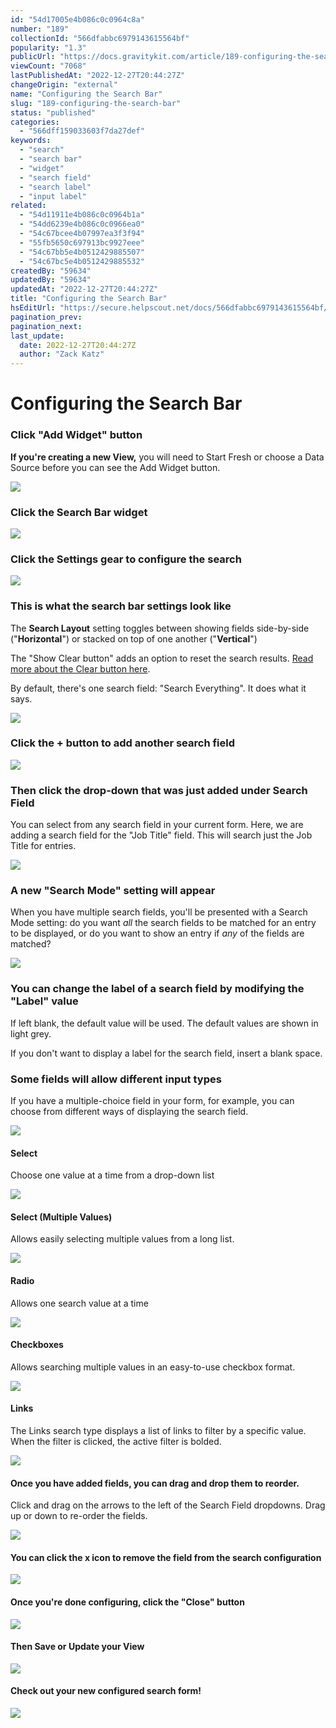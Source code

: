 ```yaml
---
id: "54d17005e4b086c0c0964c8a"
number: "189"
collectionId: "566dfabbc6979143615564bf"
popularity: "1.3"
publicUrl: "https://docs.gravitykit.com/article/189-configuring-the-search-bar"
viewCount: "7068"
lastPublishedAt: "2022-12-27T20:44:27Z"
changeOrigin: "external"
name: "Configuring the Search Bar"
slug: "189-configuring-the-search-bar"
status: "published"
categories: 
  - "566dff159033603f7da27def"
keywords: 
  - "search"
  - "search bar"
  - "widget"
  - "search field"
  - "search label"
  - "input label"
related: 
  - "54d11911e4b086c0c0964b1a"
  - "54dd6239e4b086c0c0966ea0"
  - "54c67bcee4b07997ea3f3f94"
  - "55fb5650c697913bc9927eee"
  - "54c67bb5e4b0512429885507"
  - "54c67bc5e4b0512429885532"
createdBy: "59634"
updatedBy: "59634"
updatedAt: "2022-12-27T20:44:27Z"
title: "Configuring the Search Bar"
hsEditUrl: "https://secure.helpscout.net/docs/566dfabbc6979143615564bf/article/54d17005e4b086c0c0964c8a"
pagination_prev: 
pagination_next: 
last_update:
  date: 2022-12-27T20:44:27Z
  author: "Zack Katz"
---
```


# Configuring the Search Bar



### Click "Add Widget" button

**If you're creating a new View,** you will need to Start Fresh or choose a Data Source before you can see the Add Widget button.

![](https://www.gravitykit.com/wp-content/uploads/2018/01/click-add-widget-button.png?1445912860)

### Click the Search Bar widget

![](https://www.gravitykit.com/wp-content/uploads/2018/01/click-the-search-bar-widget.png?1445912861)

### Click the Settings gear to configure the search

![](https://www.gravitykit.com/wp-content/uploads/2018/01/click-the-settings-gear-to-configure-the-search.png?1445912861)

### This is what the search bar settings look like

The **Search Layout** setting toggles between showing fields side-by-side ("**Horizontal**") or stacked on top of one another ("**Vertical**")

The "Show Clear button" adds an option to reset the search results. [Read more about the Clear button here](https://docs.gravitykit.com/article/178-using-the-search-bar-clear-button).

By default, there's one search field: "Search Everything". It does what it says.

![](https://www.gravitykit.com/wp-content/uploads/2018/01/this-is-what-the-search-bar-settings-looks-like.png?1445912863)

### Click the + button to add another search field

![](https://www.gravitykit.com/wp-content/uploads/2018/01/click-the-button-to-add-another-search-field.png?1445912863)

### Then click the drop-down that was just added under Search Field

You can select from any search field in your current form. Here, we are adding a search field for the "Job Title" field. This will search just the Job Title for entries.

![](https://www.gravitykit.com/wp-content/uploads/2018/01/then-click-the-drop-down-that-was-just-added-under-search-field.png?1445912864)

### A new "Search Mode" setting will appear

When you have multiple search fields, you'll be presented with a Search Mode setting: do you want *all* the search fields to be matched for an entry to be displayed, or do you want to show an entry if *any* of the fields are matched?

![](https://www.gravitykit.com/wp-content/uploads/2018/01/a-new-search-mode-setting-will-appear.png?1445912864)

### You can change the label of a search field by modifying the "Label" value

If left blank, the default value will be used. The default values are shown in light grey.

If you don't want to display a label for the search field, insert a blank space.

### Some fields will allow different input types

If you have a multiple-choice field in your form, for example, you can choose from different ways of displaying the search field.

![](https://www.gravitykit.com/wp-content/uploads/2018/01/some-fields-will-allow-different-input-types.png?1445912865)

#### Select

Choose one value at a time from a drop-down list

![](https://www.gravitykit.com/wp-content/uploads/2018/01/select.png?1445912866)

#### Select (Multiple Values)

Allows easily selecting multiple values from a long list.

![](https://www.gravitykit.com/wp-content/uploads/2018/01/select-multiple-values-.png?1445912867)

#### Radio

Allows one search value at a time

![](https://www.gravitykit.com/wp-content/uploads/2018/01/radio.png?1445912867)

#### Checkboxes

Allows searching multiple values in an easy-to-use checkbox format.

![](https://www.gravitykit.com/wp-content/uploads/2018/01/checkboxes.png?1445912868)

#### Links

The Links search type displays a list of links to filter by a specific value. When the filter is clicked, the active filter is bolded.

![](https://www.gravitykit.com/wp-content/uploads/2018/01/links.png?1445912868)

#### Once you have added fields, you can drag and drop them to reorder.

Click and drag on the arrows to the left of the Search Field dropdowns. Drag up or down to re-order the fields.

![](https://www.gravitykit.com/wp-content/uploads/2018/01/once-you-have-added-fields-you-can-drag-and-drop-them-to-reorder.png?1445912869)

#### You can click the x icon to remove the field from the search configuration

![](https://www.gravitykit.com/wp-content/uploads/2018/01/you-can-click-the-x-icon-to-remove-the-field-from-the-search-configuration.png?1445912869)

#### Once you're done configuring, click the "Close" button

![](https://www.gravitykit.com/wp-content/uploads/2018/01/once-you-re-done-configuring-click-the-close-button.png?1445912870)

#### Then Save or Update your View

![](https://www.gravitykit.com/wp-content/uploads/2018/01/then-save-or-update-your-view.png?1445912871)

#### Check out your new configured search form!

![](https://www.gravitykit.com/wp-content/uploads/2018/01/check-out-your-new-configured-search-form-.png?1445912872)
